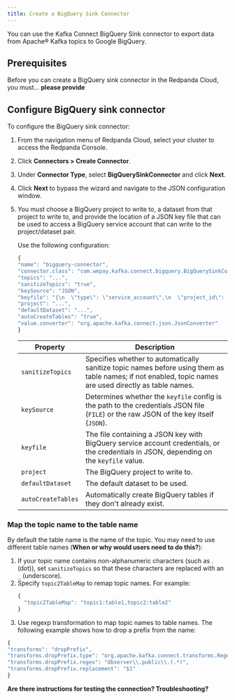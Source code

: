 ```yaml
---
title: Create a BigQuery Sink Connector
---
```


<head>
    <meta name="title" content="Create an BigQuery Sink Connector | Redpanda Docs"/>
    <meta name="description" content="Use the Redpanda Cloud UI to create an BigQuery Sink Connector."/>
</head>

You can use the Kafka Connect BigQuery Sink connector to export data from Apache® Kafka
topics to Google BigQuery.

## Prerequisites

Before you can create a BigQuery sink connector in the Redpanda Cloud, you must... **please provide**

## Configure BigQuery sink connector

To configure the BigQuery sink connector:

1. From the navigation menu of Redpanda Cloud, select your cluster to access the
   Redpanda Console.
2. Click **Connectors > Create Connector**.
3. Under **Connector Type**, select **BigQuerySinkConnector** and click **Next**.
4. Click **Next** to bypass the wizard and navigate to the JSON configuration window.
5. You must choose a BigQuery project to write to, a dataset from that project
   to write to, and provide the location of a JSON key file that can be used to
   access a BigQuery service account that can write to the project/dataset pair.

   Use the following configuration:
   ```js
   {
   "name": "bigquery-connector",
   "connector.class": "com.wepay.kafka.connect.bigquery.BigQuerySinkConnector",
   "topics": "...",
   "sanitizeTopics": "true",
   "keySource": "JSON",
   "keyfile": "{\n  \"type\": \"service_account\",\n  \"project_id\": \"...\",\n  \"private_key_id\": \"...\",\n  \"private_key\": \"-----BEGIN PRIVATE KEY-----\\...\\n-----END PRIVATE KEY-----\\n\",\n  \"client_email\": \"...@....iam.gserviceaccount.com\",\n  \"client_id\": \"...\",\n  \"auth_uri\": \"https://accounts.google.com/o/oauth2/auth\",\n  \"token_uri\": \"https://oauth2.googleapis.com/token\",\n  \"auth_provider_x509_cert_url\": \"https://www.googleapis.com/oauth2/v1/certs\",\n  \"client_x509_cert_url\": \"https://www.googleapis.com/robot/v1/metadata/x509/....iam.gserviceaccount.com\"\n}",
   "project": "...",
   "defaultDataset": "...",
   "autoCreateTables": "true",
   "value.converter": "org.apache.kafka.connect.json.JsonConverter"
   }
   ```
   | Property      | Description |
   | ----------- | ----------- |
   | `sanitizeTopics` | Specifies whether to automatically sanitize topic names before using them as table names; if not enabled, topic names are used directly as table names. |
   | `keySource` | Determines whether the `keyfile` config is the path to the credentials JSON file (`FILE`) or the raw JSON of the key itself (`JSON`).  |
   | `keyfile` | The file containing a JSON key with BigQuery service account credentials, or the credentials in JSON, depending on the `keyfile` value. |
   | `project` | The BigQuery project to write to. |
   | `defaultDataset` | The default dataset to be used. |
   | `autoCreateTables` | Automatically create BigQuery tables if they don't already exist. |

### Map the topic name to the table name

By default the table name is the name of the topic. You may need to use different
table names (**When or why would users need to do this?**):

1. If your topic name contains non-alphanumeric characters (such as . (dot)), set
   `sanitizeTopics` so that these characters are replaced with an `_` (underscore).
2. Specify `topic2TableMap` to remap topic names. For example:
   ```js
   {
     "topic2TableMap": "topic1:table1,topic2:table2"
   }
   ```
3. Use regexp transformation to map topic names to table names. The
   following example shows how to drop a prefix from the name:

  ```js
  {
  "transforms": "dropPrefix",
  "transforms.dropPrefix.type": "org.apache.kafka.connect.transforms.RegexRouter",
  "transforms.dropPrefix.regex": "dbserver\\.public\\.(.*)",
  "transforms.dropPrefix.replacement": "$1"
  }
 ```

 **Are there instructions for testing the connection? Troubleshooting?**
